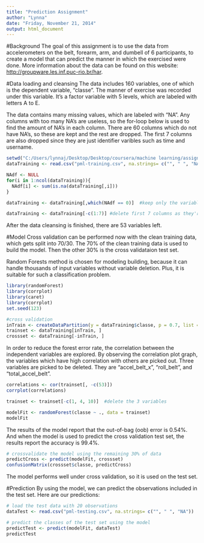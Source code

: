 ```yaml
---
title: "Prediction Assignment"
author: "Lynna"
date: "Friday, November 21, 2014"
output: html_document
---
```


#Background
The goal of this assignment is to use the data from accelerometers on the belt, forearm, arm, and dumbell of 6 participants, to create a model that can predict the manner in which the exercised were done.  More information about the data can be found on this website:  <http://groupware.les.inf.puc-rio.br/har>.


#Data loading and cleansing
The data includes 160 variables, one of which is the dependent variable, "classe". The manner of exercise was recorded under this variable.  It's a factor variable with 5 levels, which are labeled with letters A to E.

The data contains many missing values, which are labeled with "NA".  Any columns with too many NA's are useless, so the for-loop below is used to find the amount of NA's in each column.  There are 60 columns which do not have NA's, so these are kept and the rest are dropped.  The first 7 columns are also dropped since they are just identifier varibles such as time and username.  
```r
setwd("C:/Users/lynnaj/Desktop/Desktop/coursera/machine learning/assignment")
dataTraining <- read.csv("pml-training.csv", na.strings= c("", " ", "NA"))

NAdf <- NULL
for(i in 1:ncol(dataTraining)){
  NAdf[i] <- sum(is.na(dataTraining[,i]))
}

dataTraining <- dataTraining[,which(NAdf == 0)]  #keep only the variables which has no NA's

dataTraining <- dataTraining[-c(1:7)] #delete first 7 columns as they're not applicable predictors.
```
After the data cleansing is finished, there are 53 variables left.


#Model
Cross validation can be performed now with the clean training data, which gets split into 70/30. The 70% of the clean training data is used to build the model.  Then the other 30% is the cross validataion test set.

Random Forests method is chosen for modeling building, because it can handle thousands of input variables without variable deletion.  Plus, it is suitable for such a classification problem.    

```r
library(randomForest)
library(corrplot)
library(caret)
library(corrplot)
set.seed(123)

#cross validation
inTrain <- createDataPartition(y = dataTraining$classe, p = 0.7, list = FALSE)
trainset <- dataTraining[inTrain, ]
crossset <- dataTraining[-inTrain, ]
```

In order to reduce the forest error rate, the correlation between the independent variables are explored.  By observing the correlation plot graph, the variables which have high correlation with others are picked out.  Three variables are picked to be deleted.  They are "accel_belt_x", "roll_belt", and "total_accel_belt".  
```r
correlations <- cor(trainset[, -c(53)])
corrplot(correlations)

trainset <- trainset[-c(1, 4, 10)]  #delete the 3 variables

modelFit <- randomForest(classe ~ ., data = trainset)
modelFit
````

The results of the model report that the out-of-bag (oob) error is 0.54%.
And when the model is used to predict the cross validation test set, the results report the accuracy is 99.4%.
```r
# crossvalidate the model using the remaining 30% of data
predictCross <- predict(modelFit, crossset)
confusionMatrix(crossset$classe, predictCross)
```
The model performs well under cross validation, so it is used on the test set.

#Prediction
By using the model, we can predict the observations included in the test set.  Here are our predictions:
```r
# load the test data with 20 observations
dataTest <- read.csv("pml-testing.csv", na.strings= c("", " ", "NA"))

# predict the classes of the test set using the model
predictTest <- predict(modelFit, dataTest)
predictTest
```



